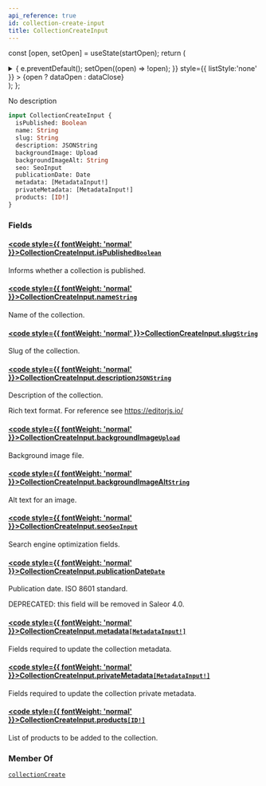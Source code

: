 ```yaml
---
api_reference: true
id: collection-create-input
title: CollectionCreateInput
---
```






const [open, setOpen] = useState(startOpen);
return (
<details {...(open ? { open: true } : {})} className="details" style={{ border:'none', boxShadow:'none', background:'var(--ifm-background-color)' }}>
<summary
onClick={(e) => {
e.preventDefault();
setOpen((open) => !open);
}}
style={{ listStyle:'none' }} >
{open ? dataOpen : dataClose}
</summary>
{open && children}
</details>
);
};

No description

```graphql
input CollectionCreateInput {
  isPublished: Boolean
  name: String
  slug: String
  description: JSONString
  backgroundImage: Upload
  backgroundImageAlt: String
  seo: SeoInput
  publicationDate: Date
  metadata: [MetadataInput!]
  privateMetadata: [MetadataInput!]
  products: [ID!]
}
```

### Fields

#### [<code style={{ fontWeight: 'normal' }}>CollectionCreateInput.<b>isPublished</b></code>](#)<Bullet />[`Boolean`](../../../api-reference/miscellaneous/scalars/boolean.mdx) <Badge class="badge badge--secondary" text="scalar"/> <Badge class="badge badge--secondary" text="miscellaneous"/>

Informs whether a collection is published.

#### [<code style={{ fontWeight: 'normal' }}>CollectionCreateInput.<b>name</b></code>](#)<Bullet />[`String`](../../../api-reference/miscellaneous/scalars/string.mdx) <Badge class="badge badge--secondary" text="scalar"/> <Badge class="badge badge--secondary" text="miscellaneous"/>

Name of the collection.

#### [<code style={{ fontWeight: 'normal' }}>CollectionCreateInput.<b>slug</b></code>](#)<Bullet />[`String`](../../../api-reference/miscellaneous/scalars/string.mdx) <Badge class="badge badge--secondary" text="scalar"/> <Badge class="badge badge--secondary" text="miscellaneous"/>

Slug of the collection.

#### [<code style={{ fontWeight: 'normal' }}>CollectionCreateInput.<b>description</b></code>](#)<Bullet />[`JSONString`](../../../api-reference/miscellaneous/scalars/jsonstring.mdx) <Badge class="badge badge--secondary" text="scalar"/> <Badge class="badge badge--secondary" text="miscellaneous"/>

Description of the collection.

Rich text format. For reference see https://editorjs.io/

#### [<code style={{ fontWeight: 'normal' }}>CollectionCreateInput.<b>backgroundImage</b></code>](#)<Bullet />[`Upload`](../../../api-reference/miscellaneous/scalars/upload.mdx) <Badge class="badge badge--secondary" text="scalar"/> <Badge class="badge badge--secondary" text="miscellaneous"/>

Background image file.

#### [<code style={{ fontWeight: 'normal' }}>CollectionCreateInput.<b>backgroundImageAlt</b></code>](#)<Bullet />[`String`](../../../api-reference/miscellaneous/scalars/string.mdx) <Badge class="badge badge--secondary" text="scalar"/> <Badge class="badge badge--secondary" text="miscellaneous"/>

Alt text for an image.

#### [<code style={{ fontWeight: 'normal' }}>CollectionCreateInput.<b>seo</b></code>](#)<Bullet />[`SeoInput`](../../../api-reference/miscellaneous/inputs/seo-input.mdx) <Badge class="badge badge--secondary" text="input"/> <Badge class="badge badge--secondary" text="miscellaneous"/>

Search engine optimization fields.

#### [<code style={{ fontWeight: 'normal' }}>CollectionCreateInput.<b>publicationDate</b></code>](#)<Bullet />[`Date`](../../../api-reference/miscellaneous/scalars/date.mdx) <Badge class="badge badge--secondary" text="scalar"/> <Badge class="badge badge--secondary" text="miscellaneous"/>

Publication date. ISO 8601 standard.

DEPRECATED: this field will be removed in Saleor 4.0.

#### [<code style={{ fontWeight: 'normal' }}>CollectionCreateInput.<b>metadata</b></code>](#)<Bullet />[`[MetadataInput!]`](../../../api-reference/miscellaneous/inputs/metadata-input.mdx) <Badge class="badge badge--secondary" text="list"/> <Badge class="badge badge--secondary" text="input"/> <Badge class="badge badge--secondary" text="miscellaneous"/>

Fields required to update the collection metadata.

#### [<code style={{ fontWeight: 'normal' }}>CollectionCreateInput.<b>privateMetadata</b></code>](#)<Bullet />[`[MetadataInput!]`](../../../api-reference/miscellaneous/inputs/metadata-input.mdx) <Badge class="badge badge--secondary" text="list"/> <Badge class="badge badge--secondary" text="input"/> <Badge class="badge badge--secondary" text="miscellaneous"/>

Fields required to update the collection private metadata.

#### [<code style={{ fontWeight: 'normal' }}>CollectionCreateInput.<b>products</b></code>](#)<Bullet />[`[ID!]`](../../../api-reference/miscellaneous/scalars/id.mdx) <Badge class="badge badge--secondary" text="list"/> <Badge class="badge badge--secondary" text="scalar"/> <Badge class="badge badge--secondary" text="miscellaneous"/>

List of products to be added to the collection.

### Member Of

[`collectionCreate`](../../../api-reference/products/mutations/collection-create.mdx) <Badge class="badge badge--secondary" text="mutation"/>
